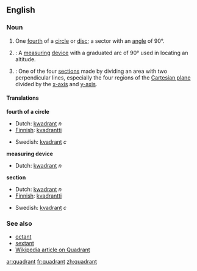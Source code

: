 ==English==
===Noun===
{{en-noun-reg}}

# One [[fourth]] of a [[circle]] or [[disc]]; a sector with an [[angle]] of 90&deg;. 
#{{nautical}}: A [[measuring]] [[device]] with a graduated arc of 90&deg; used in locating an altitude.
#{{mathematics}}: One of the four [[section]]s made by dividing an area with two perpendicular lines, especially the four regions of the [[Cartesian plane]] divided by the [[x-axis]] and [[y-axis]]. 

====Translations====
'''fourth of a circle'''
{{top}}
*Dutch: [[kwadrant]]  ''n''
*[[w:Finnish language|Finnish]]: [[kvadrantti]]
{{mid}}
*Swedish: [[kvadrant]] ''c''
{{bottom}}

'''measuring device'''
{{top}}
*Dutch: [[kwadrant]]  ''n''
{{mid}}
{{bottom}}

'''section'''
{{top}}
*Dutch: [[kwadrant]]  ''n''
*[[w:Finnish language|Finnish]]: [[kvadrantti]]
{{mid}}
*Swedish: [[kvadrant]] ''c''
{{bottom}}

===See also===
*[[octant]]
*[[sextant]]
*[[w:Quadrant|Wikipedia article on Quadrant]]

[[ar:quadrant]]
[[fr:quadrant]]
[[zh:quadrant]]